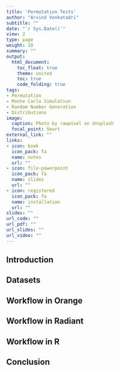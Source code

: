 ```yaml
---
title: 'Permutation Tests'
author: "Arvind Venkatadri"
subtitle: ""
date: "`r Sys.Date()`"
view: 2
type: page
weight: 10
summary: ""
output:
  html_document:
    toc_float: true
    theme: united
    toc: true
    code_folding: true
tags:
- Permutation
- Monte Carlo Simulation
- Random Number Generation
- Distributions
image:
  caption: Photo by rawpixel on Unsplash
  focal_point: Smart
external_link: ""
links:
- icon: book
  icon_pack: fa
  name: notes
  url: ""
- icon: file-powerpoint
  icon_pack: fa
  name: slides
  url: ""
- icon: registered
  icon_pack: fa
  name: installation
  url: ""
slides: ""
url_code: ""
url_pdf: ""
url_slides: ""
url_video: ""
---
```


## Introduction


## Datasets


## Workflow in Orange



## Workflow in Radiant



## Workflow in R


## Conclusion
